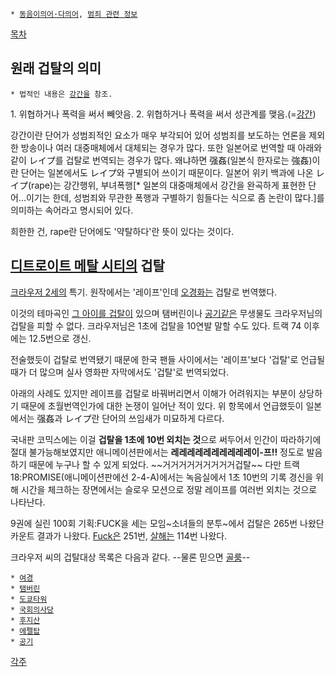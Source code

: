  * [[동음이의어·다의어]], [[범죄 관련 정보]]

[[목차]]

== 원래 겁탈의 의미 == 
 * 법적인 내용은 [[강간]]을 참조.

1. 위협하거나 폭력을 써서 빼앗음. 
2. 위협하거나 폭력을 써서 성관계를 맺음.(=[[강간]])

강간이란 단어가 성범죄적인 요소가 매우 부각되어 있어 성범죄를 보도하는 언론을 제외한 방송이나 여러 대중매체에서 대체되는 경우가 많다. 또한 일본어로 번역할 때 아래와 같이 レイプ를 겁탈로 번역되는 경우가 많다. 왜냐하면 强姦(일본식 한자로는 強姦)이란 단어는 일본에서도 レイプ와 구별되어 쓰이기 때문이다. 일본어 위키 백과에 나온 レイプ(rape)는 강간행위, 부녀폭행[* 일본의 대중매체에서 강간을 완곡하게 표현한 단어...이기는 한데, 성범죄와 무관한 폭행과 구별하기 힘들다는 식으로 좀 논란이 많다.]를 의미하는 속어라고 명시되어 있다.

희한한 건, rape란 단어에도 '약탈하다'란 뜻이 있다는 것이다.

== [[디트로이트 메탈 시티]]의 겁탈 ==
[[크라우저 2세]]의 특기. 원작에서는 '레이프'인데 [[오경화]]는 겁탈로 번역했다.

이것의 테마곡인 [[그 아이를 겁탈]]이 있으며 탬버린이나 [[공기]]같은 무생물도 크라우저님의 겁탈을 피할 수 없다.
크라우저님은 1초에 겁탈을 10연발 말할 수도 있다. 트랙 74 이후에는 12.5번으로 갱신.

전술했듯이 겁탈로 번역됐기 때문에 한국 팬들 사이에서는 '레이프'보다 '겁탈'로 언급될 때가 더 많으며 실사 영화판 자막에서도 '겁탈'로 번역되었다.

아래의 사례도 있지만 레이프를 겁탈로 바꿔버리면서 이해가 어려워지는 부분이 상당하기 때문에 초월번역인가에 대한 논쟁이 일어난 적이 있다. 위 항목에서 언급했듯이 일본에서는 强姦과 レイプ란 단어의 쓰임새가 미묘하게 다르다.

국내판 코믹스에는 이걸 '''겁탈을 1초에 10번 외치는 것'''으로 써두어서 인간이 따라하기에 절대 불가능해보였지만 애니메이션판에서는 '''레레레레레레레레레레이-프!!''' 정도로 발음하기 때문에 누구나 할 수 있게 되었다. ~~거거거거거거거거거겁탈~~ 다만 트랙 18:PROMISE(애니메이션판에선 2-4-A)에서는 녹음실에서 1초 10번의 기록 경신을 위해 시간을 체크하는 장면에서는 슬로우 모션으로 정말 레이프를 여러번 외치는 것으로 나타난다.

9권에 실린 100회 기획:FUCK을 세는 모임~소녀들의 분투~에서 겁탈은 265번 나왔단 카운트 결과가 나왔다. [[Fuck]]은 251번, [[살해]]는 114번 나왔다.

크라우저 씨의 겁탈대상 목록은 다음과 같다. --물론 믿으면 [[골룸]]--

 * [[여경]]
 * [[탬버린]]
 * [[도쿄타워]]
 * [[일본 국회의사당|국회의사당]]
 * [[후지산]]
 * [[에펠탑]]
 * [[공기]]

[[각주]]
